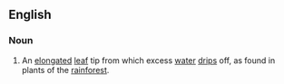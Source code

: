 ==English==

===Noun===
{{en-noun}}

# {{lb|en|botany}} An [[elongated]] [[leaf]] tip from which excess [[water]] [[drip]]s off, as found in plants of the [[rainforest]].